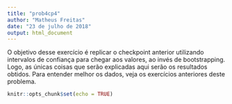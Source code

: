 ```yaml
---
title: "prob4cp4"
author: "Matheus Freitas"
date: "23 de julho de 2018"
output: html_document
---
```

O objetivo desse exercício é replicar o checkpoint anterior utilizando intervalos de confiança para chegar aos valores, ao invés de bootstrapping. Logo, as únicas coisas que serão explicadas aqui serão os resultados obtidos. Para entender melhor os dados, veja os exercícios anteriores deste problema.

```r
knitr::opts_chunk$set(echo = TRUE)
```

